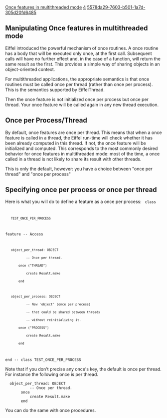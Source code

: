 [[Property:title|Once features in multithreaded mode]]
[[Property:weight|4]]
[[Property:uuid|5578da29-7603-b501-1a7d-305d20fd6485]]
==Manipulating Once features in multithreaded mode==

Eiffel introduced the powerful mechanism of once routines. A once routine has a body that will be executed only once, at the first call. Subsequent calls will have no further effect and, in the case of a function, will return the same result as the first. This provides a simple way of sharing objects in an object-oriented context. 

For multithreaded applications, the appropriate semantics is that once routines must be called once per thread (rather than once per process). This is the semantics supported by EiffelThread. 

Then the once feature is not initialized once per process but once per thread. Your once feature will be called again in any new thread execution. 

==Once per Process/Thread==

By default, once features are once per thread. This means that when a once feature is called in a thread, the Eiffel run-time will check whether it has been already computed in this thread. If not, the once feature will be initialized and computed. This corresponds to the most commonly desired behavior for once features in multithreaded mode: most of the time, a once called in a thread is not likely to share its result with other threads. 

This is only the default, however: you have a choice between "once per thread" and  "once per process" 

==Specifying once per process or once per thread ==

Here is what you will do to define a feature as a once per process:
<code>
class
    TEST_ONCE_PER_PROCESS

feature -- Access

    object_per_thread: OBJECT
            -- Once per thread.
        once ("THREAD")
            create Result.make
        end

    object_per_process: OBJECT
            -- New 'object' (once per process)
            -- that could be shared between threads
            -- without reinitializing it.
        once ("PROCESS")
            create Result.make
        end

end -- class TEST_ONCE_PER_PROCESS
</code>

Note that if you don't precise any once's key, the default is once per thread. For instance the following once is per thread.
<eiffel>
   object_per_thread: OBJECT
            -- Once per thread.
        once
            create Result.make
        end
</eiffel>

You can do the same with once procedures. 




